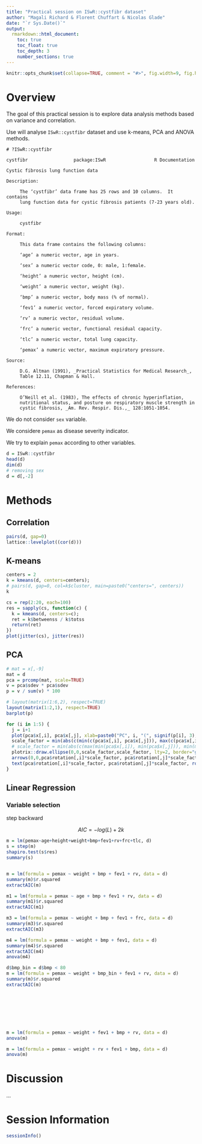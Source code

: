 ```yaml
---
title: "Practical session on ISwR::cystfibr dataset"
author: "Magali Richard & Florent Chuffart & Nicolas Glade"
date: "`r Sys.Date()`"
output: 
  rmarkdown::html_document:
    toc: true
    toc_float: true
    toc_depth: 3
    number_sections: true
---
```




```r
knitr::opts_chunk$set(collapse=TRUE, comment = "#>", fig.width=9, fig.height=6, eval=TRUE, echo=FALSE, results="hide")
```

# Overview

The goal of this practical session is to explore data analysis methods based on variance and correlation. 

Use will analyse `ISwR::cystfibr`  dataset and use k-means, PCA and ANOVA methods.  

```
# ?ISwR::cystfibr

cystfibr                 package:ISwR                  R Documentation

Cystic fibrosis lung function data

Description:

     The ‘cystfibr’ data frame has 25 rows and 10 columns.  It contains
     lung function data for cystic fibrosis patients (7-23 years old).

Usage:

     cystfibr
     
Format:

     This data frame contains the following columns:

     ‘age’ a numeric vector, age in years.

     ‘sex’ a numeric vector code, 0: male, 1:female.

     ‘height’ a numeric vector, height (cm).

     ‘weight’ a numeric vector, weight (kg).

     ‘bmp’ a numeric vector, body mass (% of normal).

     ‘fev1’ a numeric vector, forced expiratory volume.

     ‘rv’ a numeric vector, residual volume.

     ‘frc’ a numeric vector, functional residual capacity.

     ‘tlc’ a numeric vector, total lung capacity.

     ‘pemax’ a numeric vector, maximum expiratory pressure.

Source:

     D.G. Altman (1991), _Practical Statistics for Medical Research_,
     Table 12.11, Chapman & Hall.

References:

     O’Neill et al. (1983), The effects of chronic hyperinflation,
     nutritional status, and posture on respiratory muscle strength in
     cystic fibrosis, _Am. Rev. Respir. Dis.,_ 128:1051-1054.

```

We do not consider `sex` variable.

We considere `pemax` as disease severity indicator.

We try to explain `pemax` according to other variables.


```r
d = ISwR::cystfibr
head(d)
dim(d)
# removing sex
d = d[,-2]
```


# Methods

## Correlation

```r
pairs(d, gap=0)
lattice::levelplot((cor(d)))
```

## K-means

```r
centers = 2
k = kmeans(d, centers=centers);  
# pairs(d, gap=0, col=k$cluster, main=paste0("centers=", centers))
k

cs = rep(2:20, each=100)
res = sapply(cs, function(c) {
  k = kmeans(d, centers=c);  
  ret = k$betweenss / k$totss
  return(ret)
})
plot(jitter(cs), jitter(res))
```


## PCA

```r
# mat = x[,-9]
mat = d
pca = prcomp(mat, scale=TRUE)
v = pca$sdev * pca$sdev
p = v / sum(v) * 100

# layout(matrix(1:6,2), respect=TRUE)
layout(matrix(1:2,1), respect=TRUE)
barplot(p)

for (i in 1:5) {
  j = i+1
  plot(pca$x[,i], pca$x[,j], xlab=paste0("PC", i, "(", signif(p[i], 3), "%)"), ylab=paste0("PC", j, "(", signif(p[j], 3), "%)"), pch=16)  
  scale_factor = min(abs(c(min(c(pca$x[,i], pca$x[,j])), max(c(pca$x[,i], pca$x[,j])))))  
  # scale_factor = min(abs(c(max(min(pca$x[,i]), min(pca$x[,j])), min(max(pca$x[,i]), max(pca$x[,j])))))
  plotrix::draw.ellipse(0,0,scale_factor,scale_factor, lty=2, border="grey")
  arrows(0,0,pca$rotation[,i]*scale_factor, pca$rotation[,j]*scale_factor, col="grey")
  text(pca$rotation[,i]*scale_factor, pca$rotation[,j]*scale_factor, rownames(pca$rotation))
}
```

## Linear Regression 


### Variable selection

step backward

$$AIC=-log(L) + 2k$$


```r
m = lm(pemax~age+height+weight+bmp+fev1+rv+frc+tlc, d)
s = step(m)
shapiro.test(s$res)
summary(s)


m = lm(formula = pemax ~ weight + bmp + fev1 + rv, data = d)
summary(m)$r.squared
extractAIC(m)

m1 = lm(formula = pemax ~ age + bmp + fev1 + rv, data = d)
summary(m1)$r.squared
extractAIC(m1)

m3 = lm(formula = pemax ~ weight + bmp + fev1 + frc, data = d)
summary(m3)$r.squared
extractAIC(m3)

m4 = lm(formula = pemax ~ weight + bmp + fev1, data = d)
summary(m4)$r.squared
extractAIC(m4)
anova(m4)

d$bmp_bin = d$bmp < 80
m = lm(formula = pemax ~ weight + bmp_bin + fev1 + rv, data = d)
summary(m)$r.squared
extractAIC(m)








m = lm(formula = pemax ~ weight + fev1 + bmp + rv, data = d)
anova(m)

m = lm(formula = pemax ~ weight + rv + fev1 + bmp, data = d)
anova(m)

```



# Discussion

...


# Session Information

```r
sessionInfo()
```

